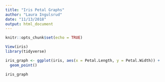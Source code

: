 ```yaml
---
title: "Iris Petal Graphs"
author: "Laura Ingulsrud"
date: "11/13/2018"
output: html_document
---
```


```r
knitr::opts_chunk$set(echo = TRUE)
```

```r

View(iris)
library(tidyverse)

iris_graph <- ggplot(iris, aes(x = Petal.Length, y = Petal.Width)) +
  geom_point()

iris_graph

```

